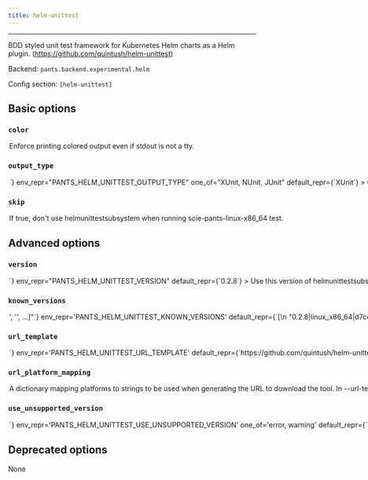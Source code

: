 ```yaml
---
title: helm-unittest
---
```



---

BDD styled unit test framework for Kubernetes Helm charts as a Helm plugin. (https://github.com/quintush/helm-unittest)

Backend: <span className="color--primary">`pants.backend.experimental.helm`</span>

Config section: <span className="color--primary">`[helm-unittest]`</span>

<span className={styles.options}>

## Basic options

### `color`

<Option
  cli_repr={`--[no-]helm-unittest-color`}
  env_repr="PANTS_HELM_UNITTEST_COLOR"
  default_repr={`False`}
>

Enforce printing colored output even if stdout is not a tty.

</Option>

### `output_type`

<Option
  cli_repr={`--helm-unittest-output-type=<HelmUnitTestReportFormat>`}
  env_repr="PANTS_HELM_UNITTEST_OUTPUT_TYPE"
  one_of="XUnit, NUnit, JUnit"
  default_repr={`XUnit`}
>

Output type used for the test report.

</Option>

### `skip`

<Option
  cli_repr={`--[no-]helm-unittest-skip`}
  env_repr="PANTS_HELM_UNITTEST_SKIP"
  default_repr={`False`}
>

If true, don&#x27;t use helmunittestsubsystem when running
`scie-pants-linux-x86_64 test`.

</Option>

## Advanced options

### `version`

<Option
  cli_repr={`--helm-unittest-version=<str>`}
  env_repr="PANTS_HELM_UNITTEST_VERSION"
  default_repr={`0.2.8`}
>

Use this version of helmunittestsubsystem.

</Option>

### `known_versions`

<Option
  cli_repr={`--helm-unittest-known-versions="['<str>', '<str>', ...]"`}
  env_repr='PANTS_HELM_UNITTEST_KNOWN_VERSIONS'
  default_repr={`[\n  "0.2.8|linux_x86_64|d7c452559ad4406a1197435394fbcffe51198060de1aa9b4cb6feaf876776ba0|18299096",\n  "0.2.8|linux_arm64 |c793e241b063f0540ad9b4acc0a02e5a101bd9daea5bdf4d8562e9b2337fedb2|16943867",\n  "0.2.8|macos_x86_64|1dc95699320894bdebf055c4f4cc084c2cfa0133d3cb7fd6a4c0adca94df5c96|18161928",\n  "0.2.8|macos_arm64 |436e3167c26f71258b96e32c2877b4f97c051064db941de097cf3db2fc861342|17621648"\n]`}
>

Known versions to verify downloads against.

Each element is a pipe-separated string of `version|platform|sha256|length`, where:

```
- `version` is the version string
- `platform` is one of [linux_arm64,linux_x86_64,macos_arm64,macos_x86_64],
- `sha256` is the 64-character hex representation of the expected sha256
digest of the download file, as emitted by `shasum -a 256`
- `length` is the expected length of the download file in bytes, as emitted by
`wc -c`
```

E.g., `3.1.2|macos_x86_64|6d0f18cd84b918c7b3edd0203e75569e0c7caecb1367bbbe409b44e28514f5be|42813`.

Values are space-stripped, so pipes can be indented for readability if necessary.

</Option>

### `url_template`

<Option
  cli_repr={`--helm-unittest-url-template=<str>`}
  env_repr='PANTS_HELM_UNITTEST_URL_TEMPLATE'
  default_repr={`https://github.com/quintush/helm-unittest/releases/download/v{version}/helm-unittest-{platform}-{version}.tgz`}
>

URL to download the tool, either as a single binary file or a compressed file (e.g. zip file). You can change this to point to your own hosted file, e.g. to work with proxies or for access via the filesystem through a `file:$abspath` URL (e.g. `file:/this/is/absolute`, possibly by [templating the buildroot in a config file](https://www.pantsbuild.org/v2.17/docs/options#config-file-entries)).

Use `{version}` to have the value from --version substituted, and `{platform}` to have a value from --url-platform-mapping substituted in, depending on the current platform. For example, https://github.com/.../protoc-&#123;version&#125;-&#123;platform&#125;.zip.

</Option>

### `url_platform_mapping`

<Option
  cli_repr={`--helm-unittest-url-platform-mapping="{'key1': val1, 'key2': val2, ...}"`}
  env_repr='PANTS_HELM_UNITTEST_URL_PLATFORM_MAPPING'
  default_repr={`{\n  "linux_arm64": "linux-arm64",\n  "linux_x86_64": "linux-amd64",\n  "macos_arm64": "macos-arm64",\n  "macos_x86_64": "macos-amd64"\n}`}
>

A dictionary mapping platforms to strings to be used when generating the URL to download the tool.

In --url-template, anytime the `{platform}` string is used, Pants will determine the current platform, and substitute `{platform}` with the respective value from your dictionary.

For example, if you define `{"macos_x86_64": "apple-darwin", "linux_x86_64": "unknown-linux"}`, and run Pants on Linux with an intel architecture, then `{platform}` will be substituted in the --url-template option with unknown-linux.

</Option>

### `use_unsupported_version`

<Option
  cli_repr={`--helm-unittest-use-unsupported-version=<UnsupportedVersionUsage>`}
  env_repr='PANTS_HELM_UNITTEST_USE_UNSUPPORTED_VERSION'
  one_of='error, warning'
  default_repr={`error`}
>

What action to take in case the requested version of helmunittestsubsystem is not supported.

Supported helmunittestsubsystem versions: unspecified

</Option>

## Deprecated options

None

</span>
